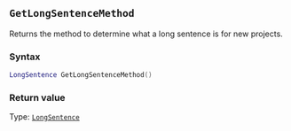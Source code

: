 ::: {.minipage data-latex="{\textwidth}"}
## `GetLongSentenceMethod`

Returns the method to determine what a long sentence is for new projects.

### Syntax {-}

``` .lua
LongSentence GetLongSentenceMethod()
```

### Return value {-}

Type: [`LongSentence`](#longsentence)
:::
